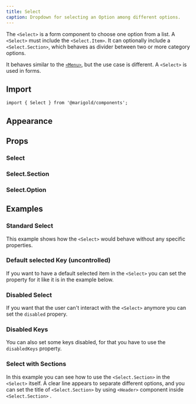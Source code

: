 ```yaml
---
title: Select
caption: Dropdown for selecting an Option among different options.
---
```


The `<Select>` is a form component to choose one option from a list. A `<Select>` must include the `<Select.Item>`. It can optionally include a `<Select.Section>`, which behaves as divider between two or more category options.

It behaves similar to the [`<Menu>`](/components/menu/), but the use case is different. A `<Select>` is used in forms.

## Import

```tsx
import { Select } from '@marigold/components';
```

## Appearance

<AppearanceTable component={title} />

## Props

### Select

<PropsTable componentFile="Select.tsx" />

### Select.Section

<PropsTable componentFile="ListBoxSection.tsx" />

### Select.Option

<PropsTable componentFile="ListBoxOption.tsx" />

## Examples

### Standard Select

This example shows how the `<Select>` would behave without any specific properties.

<ComponentDemo file="./select-basic.demo.tsx" />

### Default selected Key (uncontrolled)

If you want to have a default selected item in the `<Select>` you can set the property for it like it is in the example below.

<ComponentDemo file="./select-default-selected.demo.tsx" />

### Disabled Select

If you want that the user can't interact with the `<Select>` anymore you can set the `disabled` propery.

<ComponentDemo file="./select-disabled.demo.tsx" />

### Disabled Keys

You can also set some keys disabled, for that you have to use the `disabledKeys` property.

<ComponentDemo file="./select-disabled-keys.demo.tsx" />

### Select with Sections

In this example you can see how to use the `<Select.Section>` in the `<Select>` itself. A clear line appears to separate different options, and you can set the title of `<Select.Section>` by using `<Header>` component inside `<Select.Section>` .

<ComponentDemo file="./select-section.demo.tsx" />

